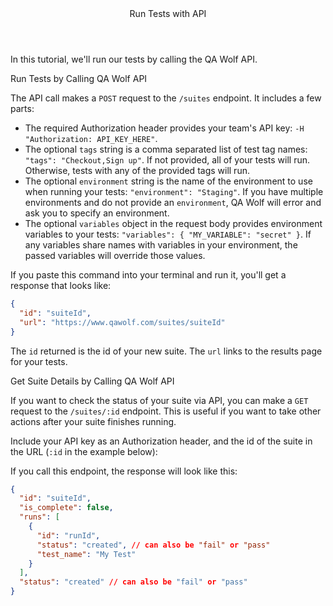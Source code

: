 

<Layout>

<Header>Run Tests with API</Header>

In this tutorial, we'll run our tests by calling the QA Wolf API.

<SubHeader>Run Tests by Calling QA Wolf API</SubHeader>

<ApiExample />

The API call makes a `POST` request to the `/suites` endpoint. It includes a few parts:

- The required <ExternalLink href="https://developer.mozilla.org/en-US/docs/Web/HTTP/Headers/Authorization">Authorization header</ExternalLink> provides your team's API key: `-H "Authorization: API_KEY_HERE"`.
- The optional `tags` string is a comma separated list of test tag names: `"tags": "Checkout,Sign up"`. If not provided, all of your tests will run. Otherwise, tests with any of the provided tags will run.
- The optional `environment` string is the name of the <Link href="use-environment-variables#create-an-environment">environment</Link> to use when running your tests: `"environment": "Staging"`. If you have multiple environments and do not provide an `environment`, QA Wolf will error and ask you to specify an environment.
- The optional `variables` object in the request body provides <Link href="use-environment-variables">environment variables</Link> to your tests: `"variables": { "MY_VARIABLE": "secret" }`. If any variables share names with variables in your environment, the passed variables will override those values.

If you paste this command into your terminal and run it, you'll get a response that looks like:

```json
{
  "id": "suiteId",
  "url": "https://www.qawolf.com/suites/suiteId"
}
```

The `id` returned is the id of your new suite. The `url` links to the results page for your tests.

<SubHeader>Get Suite Details by Calling QA Wolf API</SubHeader>

If you want to check the status of your suite via API, you can make a `GET` request to the `/suites/:id` endpoint. This is useful if you want to take other actions after your suite finishes running.

Include your API key as an <ExternalLink href="https://developer.mozilla.org/en-US/docs/Web/HTTP/Headers/Authorization">Authorization header</ExternalLink>, and the id of the suite in the URL (`:id` in the example below):

<SuiteApiExample />

If you call this endpoint, the response will look like this:

```json
{
  "id": "suiteId",
  "is_complete": false,
  "runs": [
    {
      "id": "runId",
      "status": "created", // can also be "fail" or "pass"
      "test_name": "My Test"
    }
  ],
  "status": "created" // can also be "fail" or "pass"
}
```

<ViewRunHistory description="when you call the QA Wolf API" />

</Layout>
